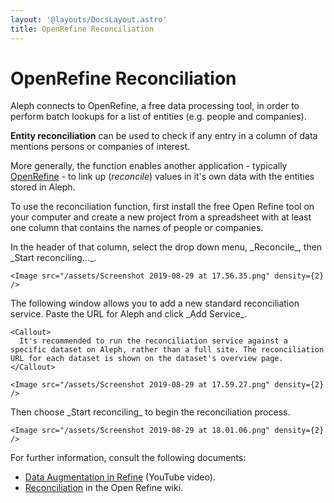 ```yaml
---
layout: '@layouts/DocsLayout.astro'
title: OpenRefine Reconciliation
---
```


# OpenRefine Reconciliation

<p class="lead">
  Aleph connects to OpenRefine, a free data processing tool, in order to perform batch lookups for a list of entities (e.g. people and companies).
</p>

**Entity reconciliation** can be used to check if any entry in a column of data mentions persons or companies of interest.

More generally, the function enables another application - typically [OpenRefine](http://openrefine.org) - to link up (_reconcile_) values in it's own data with the entities stored in Aleph.

To use the reconciliation function, first install the free Open Refine tool on your computer and create a new project from a spreadsheet with at least one column that contains the names of people or companies.

<Steps>
  <Step>
    In the header of that column, select the drop down menu, _Reconcile_, then _Start reconciling..._.

    <Image src="/assets/Screenshot 2019-08-29 at 17.56.35.png" density={2} />
  </Step>
  <Step>
    The following window allows you to add a new standard reconciliation service. Paste the URL for Aleph and click _Add Service_.

    <Callout>
      It's recommended to run the reconciliation service against a specific dataset on Aleph, rather than a full site. The reconciliation URL for each dataset is shown on the dataset's overview page.
    </Callout>

    <Image src="/assets/Screenshot 2019-08-29 at 17.59.27.png" density={2} />
  </Step>
  <Step>
    Then choose _Start reconciling_ to begin the reconciliation process.

    <Image src="/assets/Screenshot 2019-08-29 at 18.01.06.png" density={2} />
  </Step>
</Steps>

For further information, consult the following documents:

- [Data Augmentation in Refine](https://www.youtube.com/watch?v=5tsyz3ibYzk#t=2m42) (YouTube video).
- [Reconciliation](https://github.com/OpenRefine/OpenRefine/wiki/Reconciliation) in the Open Refine wiki.
